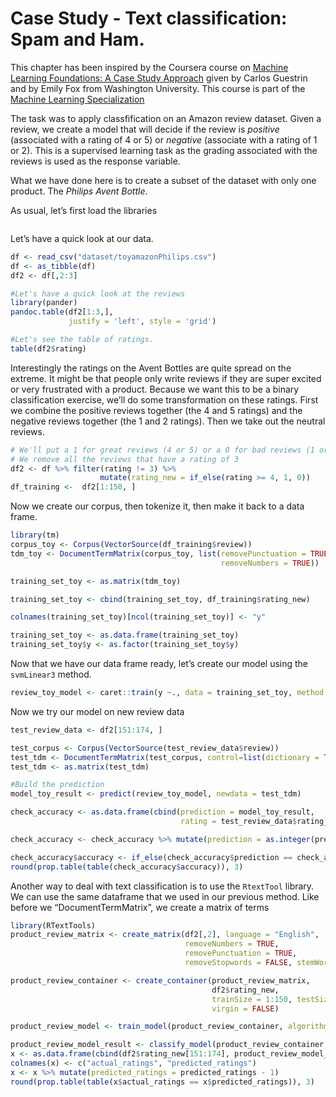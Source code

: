 # Case Study - Text classification: Spam and Ham.  

This chapter has been inspired by the Coursera course on [Machine Learning Foundations: A Case Study Approach](https://www.coursera.org/learn/ml-foundations/) given by Carlos Guestrin and by Emily Fox from Washington University.  This course is part of the [Machine Learning Specialization](https://www.coursera.org/specializations/machine-learning)

The task was to apply classfification on an Amazon review dataset.  Given a review, we create a model that will decide if the review is *positive* (associated with a rating of 4 or 5) or *negative* (associate with a rating of 1 or 2).   This is a supervised learning task as the grading associated with the reviews is used as the response variable.  

What we have done here is to create a subset of the dataset with only one product.  The *Philips Avent Bottle*.  

As usual, let's first load the libraries
```r
```

Let's have a quick look at our data.  
```r
df <- read_csv("dataset/toyamazonPhilips.csv")
df <- as_tibble(df)
df2 <- df[,2:3]

#Let's have a quick look at the reviews
library(pander)
pandoc.table(df2[1:3,], 
             justify = 'left', style = 'grid')

#Let's see the table of ratings.  
table(df2$rating)
```

Interestingly the ratings on the Avent Bottles are quite spread on the extreme. It might be that people only write reviews if they are super excited or very frustrated with a product. Because we want this to be a binary classification exercise, we’ll do some transformation on these ratings.
First we combine the positive reviews together (the 4 and 5 ratings) and the negative reviews together (the 1 and 2 ratings).  Then we take out the neutral reviews.  

```r
# We'll put a 1 for great reviews (4 or 5) or a 0 for bad reviews (1 or 2)
# We remove all the reviews that have a rating of 3
df2 <- df %>% filter(rating != 3) %>% 
                    mutate(rating_new = if_else(rating >= 4, 1, 0))
df_training <-  df2[1:150, ]
```

Now we create our corpus, then tokenize it, then make it back to a data frame.  
```r
library(tm)
corpus_toy <- Corpus(VectorSource(df_training$review))
tdm_toy <- DocumentTermMatrix(corpus_toy, list(removePunctuation = TRUE, 
                                               removeNumbers = TRUE))

training_set_toy <- as.matrix(tdm_toy)

training_set_toy <- cbind(training_set_toy, df_training$rating_new)

colnames(training_set_toy)[ncol(training_set_toy)] <- "y"

training_set_toy <- as.data.frame(training_set_toy)
training_set_toy$y <- as.factor(training_set_toy$y)
```

Now that we have our data frame ready, let’s create our model using the `svmLinear3` method.    
```r
review_toy_model <- caret::train(y ~., data = training_set_toy, method = 'svmLinear3')
```

Now we try our model on new review data  
```r
test_review_data <- df2[151:174, ]

test_corpus <- Corpus(VectorSource(test_review_data$review))
test_tdm <- DocumentTermMatrix(test_corpus, control=list(dictionary = Terms(tdm_toy)))
test_tdm <- as.matrix(test_tdm)

#Build the prediction  
model_toy_result <- predict(review_toy_model, newdata = test_tdm)

check_accuracy <- as.data.frame(cbind(prediction = model_toy_result, 
                                      rating = test_review_data$rating_new))

check_accuracy <- check_accuracy %>% mutate(prediction = as.integer(prediction) - 1)

check_accuracy$accuracy <- if_else(check_accuracy$prediction == check_accuracy$rating, 1, 0)
round(prop.table(table(check_accuracy$accuracy)), 3)
```

Another way to deal with text classification is to use the `RtextTool` library.  
We can use the same dataframe that we used in our previous method. Like before we “DocumentTermMatrix”, we create a matrix of terms  
```r
library(RTextTools)
product_review_matrix <- create_matrix(df2[,2], language = "English", 
                                       removeNumbers = TRUE, 
                                       removePunctuation = TRUE, 
                                       removeStopwords = FALSE, stemWords = FALSE)

product_review_container <- create_container(product_review_matrix,
                                             df2$rating_new, 
                                             trainSize = 1:150, testSize = 151:174, 
                                             virgin = FALSE)

product_review_model <- train_model(product_review_container, algorithm = "SVM")

product_review_model_result <- classify_model(product_review_container, product_review_model)
x <- as.data.frame(cbind(df2$rating_new[151:174], product_review_model_result$SVM_LABEL))
colnames(x) <- c("actual_ratings", "predicted_ratings")
x <- x %>% mutate(predicted_ratings = predicted_ratings - 1)
round(prop.table(table(x$actual_ratings == x$predicted_ratings)), 3)
```

